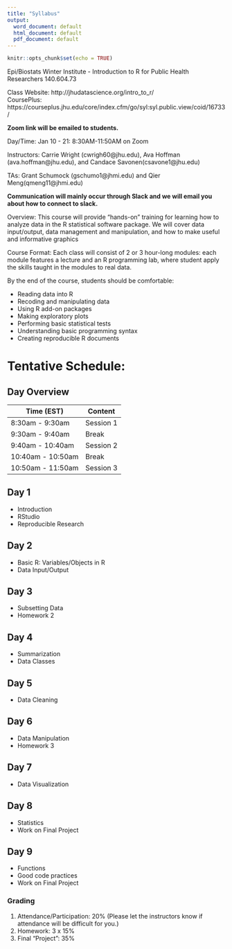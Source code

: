 ```yaml
---
title: "Syllabus"
output:
  word_document: default
  html_document: default
  pdf_document: default
---
```


```r
knitr::opts_chunk$set(echo = TRUE)
```

Epi/Biostats  Winter Institute - Introduction to R for Public Health Researchers
140.604.73

Class Website: http://jhudatascience.org/intro_to_r/   
CoursePlus: https://courseplus.jhu.edu/core/index.cfm/go/syl:syl.public.view/coid/16733/

**Zoom link will be emailed to students.**

Day/Time: Jan 10 - 21: 8:30AM-11:50AM on Zoom

Instructors: Carrie Wright (cwrigh60@jhu.edu), Ava Hoffman (ava.hoffman@jhu.edu), and Candace Savonen(csavone1@jhu.edu) 

TAs:  Grant Schumock (gschumo1@jhmi.edu) and Qier Meng(qmeng11@jhmi.edu)


**Communication will mainly occur through Slack and we will email you about how to connect to slack.**


Overview: This course will provide "hands-on" training for learning how to analyze data in the R statistical software package. We will cover data input/output, data management and manipulation, and how to make useful and informative graphics
 
Course Format: Each class will consist of 2 or 3 hour-long modules: each module features a lecture and an R programming lab, where student apply the skills taught in the modules to real data. 

By the end of the course, students should be comfortable:

- Reading data into R
- Recoding and manipulating data
- Using R add-on packages
- Making exploratory plots
- Performing basic statistical tests
- Understanding basic programming syntax
- Creating reproducible R documents

# Tentative Schedule:


## Day Overview

| Time (EST)        | Content   |
|-------------------|-----------|
| 8:30am - 9:30am   | Session 1 |
| 9:30am - 9:40am   | Break     |
| 9:40am - 10:40am  | Session 2 |
| 10:40am - 10:50am | Break     |
| 10:50am - 11:50am | Session 3 |


## Day 1

- Introduction 
- RStudio 
- Reproducible Research 


## Day 2
- Basic R: Variables/Objects in R
- Data Input/Output 


## Day 3

- Subsetting Data
- Homework 2

## Day 4

- Summarization 
- Data Classes

## Day 5

 
- Data Cleaning



## Day 6
- Data Manipulation
- Homework 3

## Day 7

-  Data Visualization

## Day 8

- Statistics
- Work on Final Project


## Day 9

- Functions
- Good code practices 
- Work on Final Project

### Grading

1. Attendance/Participation: 20% (Please let the instructors know if attendance will be difficult for you.)
2. Homework: 3 x 15%
3. Final "Project": 35%
